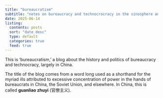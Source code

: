 ```yaml
---
title: "bureaucratism"
subtitle: "notes on bureaucracy and technocrocracy in the sinosphere and beyond"
date: 2025-06-14
listing:
  contents: posts
  sort: "date desc"
  type: default
  categories: true
  feed: true
---
```


This is ‘bureaucratism,’ a blog about the history and politics of bureaucracy and technocracy, largely in China. 

The title of the blog comes from a word long used as a shorthand for the myriad ills attributed to excessive concentration of power in the hands of bureaucrats in China, the Soviet Union, and elsewhere. In China, this is called **guanliao zhuyi** (官僚主义). 